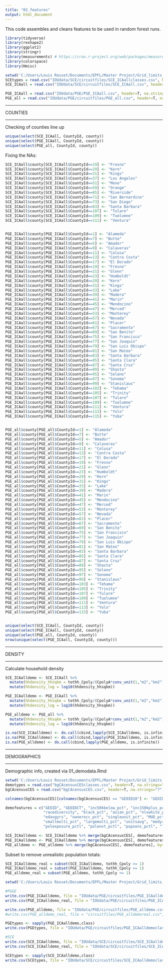 ```yaml
---
title: "03_features"
output: html_document
---
```


This code assembles and cleans features to be used in random forest runs.

```r
library(tidyverse)
library(reshape2)
library(ggplot2)
library(stringr)
library(measurements) # https://cran.r-project.org/web/packages/measurements/measurements.pdf
library(colorspace)
library(Hmisc)
```


```r
setwd('C:/Users/Louis Rosset/Documents/EPFL/Master Project/Grid_limits_EV_charging/02_cpolys/')
SCEtypes = read.csv("IOUdata/SCE/circuitfiles/SCE_ICAallclasses.csv", header=T, na.strings="?")
SCE_ICAall = read.csv("IOUdata/SCE/circuitfiles/SCE_ICAall.csv", header=T, na.strings="?", colClasses=as.character(SCEtypes$x))

PGE_ICAall = read.csv("IOUdata/PGE/PGE_ICAall.csv", header=T, na.strings="?")
PGE_all = read.csv("IOUdata/PGE/circuitfiles/PGE_all.csv", header=T, na.strings="?")
```

--------------------------------------------------------------------------------------------

COUNTIES

--------------------------------------------------------------------------------------------

Checking of counties line up

```r
unique(select(SCE_ICAall, CountyId, county))
unique(select(PGE_ICAall, CountyId, county))
unique(select(PGE_all, CountyId, county))
```

Fixing the NAs:

```r
SCE_ICAall$county[SCE_ICAall$CountyId==19] <- "Fresno"
SCE_ICAall$county[SCE_ICAall$CountyId==29] <- "Kern"
SCE_ICAall$county[SCE_ICAall$CountyId==31] <- "Kings"
SCE_ICAall$county[SCE_ICAall$CountyId==37] <- "Los Angeles"
SCE_ICAall$county[SCE_ICAall$CountyId==51] <- "Mono"
SCE_ICAall$county[SCE_ICAall$CountyId==59] <- "Orange"
SCE_ICAall$county[SCE_ICAall$CountyId==65] <- "Riverside"
SCE_ICAall$county[SCE_ICAall$CountyId==71] <- "San Bernardino"
SCE_ICAall$county[SCE_ICAall$CountyId==73] <- "San Diego"
SCE_ICAall$county[SCE_ICAall$CountyId==83] <- "Santa Barbara"
SCE_ICAall$county[SCE_ICAall$CountyId==107] <- "Tulare"
SCE_ICAall$county[SCE_ICAall$CountyId==109] <- "Tuolumne"
SCE_ICAall$county[SCE_ICAall$CountyId==111] <- "Ventura"


PGE_ICAall$county[PGE_ICAall$CountyId==1] <- "Alameda"
PGE_ICAall$county[PGE_ICAall$CountyId==7] <- "Butte"
PGE_ICAall$county[PGE_ICAall$CountyId==5] <- "Amador"
PGE_ICAall$county[PGE_ICAall$CountyId==9] <- "Calaveras"
PGE_ICAall$county[PGE_ICAall$CountyId==11] <- "Colusa"
PGE_ICAall$county[PGE_ICAall$CountyId==13] <- "Contra Costa"
PGE_ICAall$county[PGE_ICAall$CountyId==17] <- "El Dorado"
PGE_ICAall$county[PGE_ICAall$CountyId==19] <- "Fresno"
PGE_ICAall$county[PGE_ICAall$CountyId==21] <- "Glenn"
PGE_ICAall$county[PGE_ICAall$CountyId==23] <- "Humboldt"
PGE_ICAall$county[PGE_ICAall$CountyId==29] <- "Kern"
PGE_ICAall$county[PGE_ICAall$CountyId==31] <- "Kings"
PGE_ICAall$county[PGE_ICAall$CountyId==33] <- "Lake"
PGE_ICAall$county[PGE_ICAall$CountyId==39] <- "Madera"
PGE_ICAall$county[PGE_ICAall$CountyId==41] <- "Marin"
PGE_ICAall$county[PGE_ICAall$CountyId==45] <- "Mendocino"
PGE_ICAall$county[PGE_ICAall$CountyId==47] <- "Merced"
PGE_ICAall$county[PGE_ICAall$CountyId==53] <- "Monterey"
PGE_ICAall$county[PGE_ICAall$CountyId==57] <- "Nevada"
PGE_ICAall$county[PGE_ICAall$CountyId==61] <- "Placer"
PGE_ICAall$county[PGE_ICAall$CountyId==67] <- "Sacramento"
PGE_ICAall$county[PGE_ICAall$CountyId==69] <- "San Benito"
PGE_ICAall$county[PGE_ICAall$CountyId==75] <- "San Francisco"
PGE_ICAall$county[PGE_ICAall$CountyId==77] <- "San Joaquin"
PGE_ICAall$county[PGE_ICAall$CountyId==79] <- "San Luis Obispo"
PGE_ICAall$county[PGE_ICAall$CountyId==81] <- "San Mateo"
PGE_ICAall$county[PGE_ICAall$CountyId==83] <- "Santa Barbara"
PGE_ICAall$county[PGE_ICAall$CountyId==85] <- "Santa Clara"
PGE_ICAall$county[PGE_ICAall$CountyId==87] <- "Santa Cruz"
PGE_ICAall$county[PGE_ICAall$CountyId==89] <- "Shasta"
PGE_ICAall$county[PGE_ICAall$CountyId==95] <- "Solano"
PGE_ICAall$county[PGE_ICAall$CountyId==97] <- "Sonoma"
PGE_ICAall$county[PGE_ICAall$CountyId==99] <- "Stanislaus"
PGE_ICAall$county[PGE_ICAall$CountyId==103] <- "Tehama"
PGE_ICAall$county[PGE_ICAall$CountyId==105] <- "Trinity"
PGE_ICAall$county[PGE_ICAall$CountyId==107] <- "Tulare"
PGE_ICAall$county[PGE_ICAall$CountyId==109] <- "Tuolumne"
PGE_ICAall$county[PGE_ICAall$CountyId==111] <- "Ventura"
PGE_ICAall$county[PGE_ICAall$CountyId==113] <- "Yolo"
PGE_ICAall$county[PGE_ICAall$CountyId==115] <- "Yuba"


PGE_all$county[PGE_all$CountyId==1] <- "Alameda"
PGE_all$county[PGE_all$CountyId==7] <- "Butte"
PGE_all$county[PGE_all$CountyId==5] <- "Amador"
PGE_all$county[PGE_all$CountyId==9] <- "Calaveras"
PGE_all$county[PGE_all$CountyId==11] <- "Colusa"
PGE_all$county[PGE_all$CountyId==13] <- "Contra Costa"
PGE_all$county[PGE_all$CountyId==17] <- "El Dorado"
PGE_all$county[PGE_all$CountyId==19] <- "Fresno"
PGE_all$county[PGE_all$CountyId==21] <- "Glenn"
PGE_all$county[PGE_all$CountyId==23] <- "Humboldt"
PGE_all$county[PGE_all$CountyId==29] <- "Kern"
PGE_all$county[PGE_all$CountyId==31] <- "Kings"
PGE_all$county[PGE_all$CountyId==33] <- "Lake"
PGE_all$county[PGE_all$CountyId==39] <- "Madera"
PGE_all$county[PGE_all$CountyId==41] <- "Marin"
PGE_all$county[PGE_all$CountyId==45] <- "Mendocino"
PGE_all$county[PGE_all$CountyId==47] <- "Merced"
PGE_all$county[PGE_all$CountyId==53] <- "Monterey"
PGE_all$county[PGE_all$CountyId==57] <- "Nevada"
PGE_all$county[PGE_all$CountyId==61] <- "Placer"
PGE_all$county[PGE_all$CountyId==67] <- "Sacramento"
PGE_all$county[PGE_all$CountyId==69] <- "San Benito"
PGE_all$county[PGE_all$CountyId==75] <- "San Francisco"
PGE_all$county[PGE_all$CountyId==77] <- "San Joaquin"
PGE_all$county[PGE_all$CountyId==79] <- "San Luis Obispo"
PGE_all$county[PGE_all$CountyId==81] <- "San Mateo"
PGE_all$county[PGE_all$CountyId==83] <- "Santa Barbara"
PGE_all$county[PGE_all$CountyId==85] <- "Santa Clara"
PGE_all$county[PGE_all$CountyId==87] <- "Santa Cruz"
PGE_all$county[PGE_all$CountyId==89] <- "Shasta"
PGE_all$county[PGE_all$CountyId==95] <- "Solano"
PGE_all$county[PGE_all$CountyId==97] <- "Sonoma"
PGE_all$county[PGE_all$CountyId==99] <- "Stanislaus"
PGE_all$county[PGE_all$CountyId==103] <- "Tehama"
PGE_all$county[PGE_all$CountyId==105] <- "Trinity"
PGE_all$county[PGE_all$CountyId==107] <- "Tulare"
PGE_all$county[PGE_all$CountyId==109] <- "Tuolumne"
PGE_all$county[PGE_all$CountyId==111] <- "Ventura"
PGE_all$county[PGE_all$CountyId==113] <- "Yolo"
PGE_all$county[PGE_all$CountyId==115] <- "Yuba"


unique(select(SCE_ICAall, CountyId, county))
unique(select(PGE_ICAall, CountyId, county))
unique(select(PGE_all, CountyId, county))
nrow(unique(select(PGE_ICAall, CountyId, county)))
```


--------------------------------------------------------------------------------------------

DENSITY

--------------------------------------------------------------------------------------------

Calculate household density

```r
SCE_ICAalldemo <- SCE_ICAall %>%
  mutate(hhdensity_hhsqkm = tothh_Cpoly/(CpolyA*conv_unit(1,"m2","km2"))) %>%
  mutate(hhdensity_log = log10(hhdensity_hhsqkm))

PGE_ICAalldemo <- PGE_ICAall %>%
  mutate(hhdensity_hhsqkm = tothh_Cpoly/(CpolyA*conv_unit(1,"m2","km2"))) %>%
  mutate(hhdensity_log = log10(hhdensity_hhsqkm))

PGE_alldemo <- PGE_all %>%
  mutate(hhdensity_hhsqkm = tothh_Cpoly/(CpolyA*conv_unit(1,"m2","km2"))) %>%
  mutate(hhdensity_log = log10(hhdensity_hhsqkm))

is.na(SCE_ICAalldemo) <- do.call(cbind,lapply(SCE_ICAalldemo, is.infinite))
is.na(PGE_ICAalldemo) <- do.call(cbind,lapply(PGE_ICAalldemo, is.infinite))
is.na(PGE_alldemo) <- do.call(cbind,lapply(PGE_alldemo, is.infinite))
```


--------------------------------------------------------------------------------------------

DEMOGRAPHICS

--------------------------------------------------------------------------------------------

Demographic info, created via 01_demodata.Rmd

```r
setwd('C:/Users/Louis Rosset/Documents/EPFL/Master Project/Grid_limits_EV_charging/01_demodata')
demotypes = read.csv("bgCAcensusCESclasses.csv", header=T, na.strings="?")
bgCAcensusCES = read.csv("bgCAcensusCES.csv", header=T, na.strings="?", colClasses=as.character(demotypes$x))

colnames(bgCAcensusCES)[colnames(bgCAcensusCES) == "GEOID10"] <- "GEOID"
```

```r
demofeatures = c("GEOID", "GEOIDCT", "inc50kbelow_pct", "inc150kplus_pct", "medhhinc",
                 "racediversity", "black_pct", "asian_pct", "nlxwhite_pct", "latinx_pct", 
                 "edavgyrs", "ownerocc_pct", "singleunit_pct", "MUD_pct", "duplex_pct",
                 "smallmulti_pct", "largemulti_pct", "unitsavg", "medyrbuilt", "popvar", 
                 "polexposure_pctl", "polenvt_pctl", "popsens_pctl", "lingisolation_pctl")

SCE_ICAalldemo <- SCE_ICAalldemo %>% merge(bgCAcensusCES[, demofeatures], by="GEOID", all.x=TRUE) %>% unique()
PGE_ICAalldemo <- PGE_ICAalldemo %>% merge(bgCAcensusCES[, demofeatures], by="GEOID", all.x=TRUE) %>% unique()
PGE_alldemo <- PGE_alldemo %>% merge(bgCAcensusCES[, demofeatures], by="GEOID", all.x=TRUE) %>% unique()
```

Subset to remove unrealistic population totals:

```r
SCE_ICAalldemo_real = subset(SCE_ICAalldemo, tothh_Cpoly >= 1)
PGE_ICAalldemo_real = subset(PGE_ICAalldemo, tothh_Cpoly >= 1)
PGE_alldemo_real = subset(PGE_alldemo, tothh_Cpoly >= 1)
```


```r
setwd('C:/Users/Louis Rosset/Documents/EPFL/Master Project/Grid_limits_EV_charging/03_features')

#PG&E
write.csv(PGE_ICAalldemo, file = "IOUdata/PGE/circuitfiles/PGE_ICAalldemo.csv", row.names = FALSE)
write.csv(PGE_ICAalldemo_real, file = "IOUdata/PGE/circuitfiles/PGE_ICAalldemoreal.csv", row.names = FALSE)

write.csv(PGE_alldemo, file = "IOUdata/PGE/circuitfiles/PGE_alldemo.csv", row.names = FALSE)
#write.csv(PGE_alldemo_real, file = "circuitfiles/PGE_alldemoreal.csv", row.names = FALSE)

PGEtypes <- sapply(PGE_ICAalldemo,class)
write.csv(PGEtypes, file = "IOUdata/PGE/circuitfiles/PGE_ICAalldemoclasses.csv", row.names=FALSE)

#SCE
write.csv(SCE_ICAalldemo, file = "IOUdata/SCE/circuitfiles/SCE_ICAalldemo.csv", row.names = FALSE)
write.csv(SCE_ICAalldemo_real, file = "IOUdata/SCE/circuitfiles/SCE_ICAalldemoreal.csv", row.names = FALSE)

SCEtypes <- sapply(SCE_ICAalldemo,class)
write.csv(SCEtypes, file = "IOUdata/SCE/circuitfiles/SCE_ICAalldemoclasses.csv", row.names=FALSE)
```


